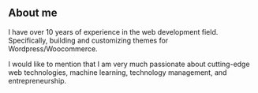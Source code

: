 ## About me

I have over 10 years of experience in the web development field. Specifically, building and customizing themes for Wordpress/Woocommerce.

I would like to mention that I am very much passionate about cutting-edge web technologies, machine learning, technology management, and entrepreneurship.
